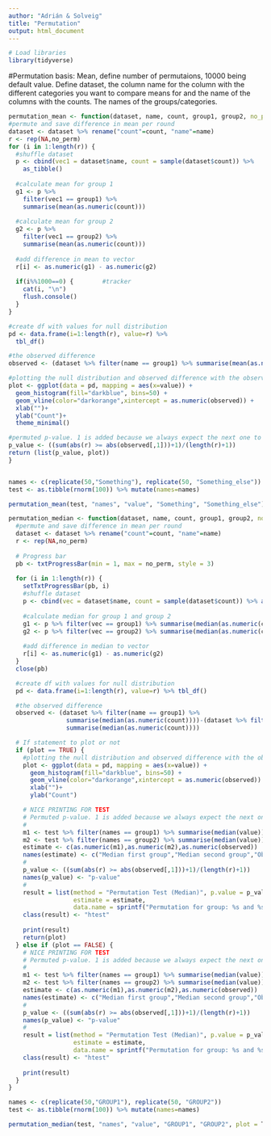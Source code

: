 ```yaml
---
author: "Adrián & Solveig"
title: "Permutation"
output: html_document
---
```


```r
# Load libraries
library(tidyverse)
```


#Permutation basis:
Mean, define number of permutaions, 10000 being default value.
Define dataset, the column name for the column with the different categories you want to compare means for and the name of the columns with the counts.
The names of the groups/categories.

```r
permutation_mean <- function(dataset, name, count, group1, group2, no_perm=10000){
#permute and save difference in mean per round
dataset <- dataset %>% rename("count"=count, "name"=name)
r <- rep(NA,no_perm)  
for (i in 1:length(r)) {
  #shuffle dataset
  p <- cbind(vec1 = dataset$name, count = sample(dataset$count)) %>% 
    as_tibble()
  
  #calculate mean for group 1
  g1 <- p %>% 
    filter(vec1 == group1) %>% 
    summarise(mean(as.numeric(count)))
  
  #calculate mean for group 2
  g2 <- p %>% 
    filter(vec1 == group2) %>% 
    summarise(mean(as.numeric(count))) 
  
  #add difference in mean to vector
  r[i] <- as.numeric(g1) - as.numeric(g2)
  
  if(i%%1000==0) {        #tracker
    cat(i, "\n")
    flush.console()
  }
}

#create df with values for null distribution
pd <- data.frame(i=1:length(r), value=r) %>% 
  tbl_df()

#the observed difference
observed <- (dataset %>% filter(name == group1) %>% summarise(mean(as.numeric(count))))-(dataset %>% filter(name==group2) %>% summarise(mean(as.numeric(count))))

#plotting the null distribution and observed difference with the observed as a line
plot <- ggplot(data = pd, mapping = aes(x=value)) + 
  geom_histogram(fill="darkblue", bins=50) +
  geom_vline(color="darkorange",xintercept = as.numeric(observed)) + 
  xlab("")+
  ylab("Count")+
  theme_minimal()

#permuted p-value. 1 is added because we always expect the next one to be significant (of permuted values)
p_value <- ((sum(abs(r) >= abs(observed[,1]))+1)/(length(r)+1))
return (list(p_value, plot))
}


names <- c(replicate(50,"Something"), replicate(50, "Something_else"))
test <- as.tibble(rnorm(100)) %>% mutate(names=names)

permutation_mean(test, "names", "value", "Something", "Something_else")

```


```r
permutation_median <- function(dataset, name, count, group1, group2, no_perm=10000, plot=FALSE) {
  #permute and save difference in mean per round
  dataset <- dataset %>% rename("count"=count, "name"=name)
  r <- rep(NA,no_perm)
  
  # Progress bar
  pb <- txtProgressBar(min = 1, max = no_perm, style = 3)
  
  for (i in 1:length(r)) {
    setTxtProgressBar(pb, i)
    #shuffle dataset
    p <- cbind(vec = dataset$name, count = sample(dataset$count)) %>% as_tibble()
  
    #calculate median for group 1 and group 2
    g1 <- p %>% filter(vec == group1) %>% summarise(median(as.numeric(count)))
    g2 <- p %>% filter(vec == group2) %>% summarise(median(as.numeric(count))) 
  
    #add difference in median to vector
    r[i] <- as.numeric(g1) - as.numeric(g2)
  }
  close(pb)

  #create df with values for null distribution
  pd <- data.frame(i=1:length(r), value=r) %>% tbl_df()

  #the observed difference
  observed <- (dataset %>% filter(name == group1) %>%
                summarise(median(as.numeric(count))))-(dataset %>% filter(name==group2) %>%
                summarise(median(as.numeric(count))))

  # If statement to plot or not
  if (plot == TRUE) {
    #plotting the null distribution and observed difference with the observed as a line
    plot <- ggplot(data = pd, mapping = aes(x=value)) + 
      geom_histogram(fill="darkblue", bins=50) +
      geom_vline(color="darkorange",xintercept = as.numeric(observed)) + 
      xlab("")+
      ylab("Count")

    # NICE PRINTING FOR TEST
    # Permuted p-value. 1 is added because we always expect the next one to be significant (of permuted values)
    #
    m1 <- test %>% filter(names == group1) %>% summarise(median(value))
    m2 <- test %>% filter(names == group2) %>% summarise(median(value))
    estimate <- c(as.numeric(m1),as.numeric(m2),as.numeric(observed))
    names(estimate) <- c("Median first group","Median second group","Observed median difference")
    #
    p_value <- ((sum(abs(r) >= abs(observed[,1]))+1)/(length(r)+1))
    names(p_value) <- "p-value"
    #
    result = list(method = "Permutation Test (Median)", p.value = p_value,
                  estimate = estimate,
                  data.name = sprintf("Permutation for group: %s and %s", group1, group2))
    class(result) <- "htest"
    
    print(result)
    return(plot)
  } else if (plot == FALSE) {
    # NICE PRINTING FOR TEST
    # Permuted p-value. 1 is added because we always expect the next one to be significant (of permuted values)
    #
    m1 <- test %>% filter(names == group1) %>% summarise(median(value))
    m2 <- test %>% filter(names == group2) %>% summarise(median(value))
    estimate <- c(as.numeric(m1),as.numeric(m2),as.numeric(observed))
    names(estimate) <- c("Median first group","Median second group","Observed median difference")
    #
    p_value <- ((sum(abs(r) >= abs(observed[,1]))+1)/(length(r)+1))
    names(p_value) <- "p-value"
    #
    result = list(method = "Permutation Test (Median)", p.value = p_value,
                  estimate = estimate,
                  data.name = sprintf("Permutation for group: %s and %s", group1, group2))
    class(result) <- "htest"
    
    print(result)
  }
}

names <- c(replicate(50,"GROUP1"), replicate(50, "GROUP2"))
test <- as.tibble(rnorm(100)) %>% mutate(names=names)

permutation_median(test, "names", "value", "GROUP1", "GROUP2", plot = T)
```

